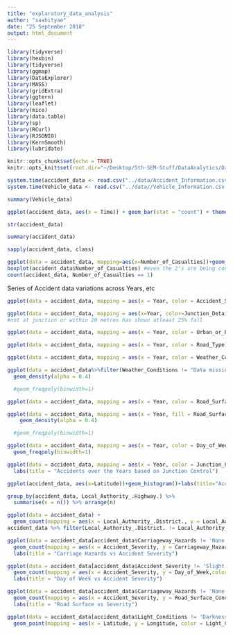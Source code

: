 ```yaml
---
title: "explaratory_data_analysis"
author: "saahityae"
date: "25 September 2018"
output: html_document
---
```


```r
library(tidyverse)
library(hexbin)
library(tidyverse)
library(ggmap)
library(DataExplorer)
library(MASS)
library(gridExtra)
library(ggtern)
library(leaflet)
library(mice)
library(data.table)
library(sp)
library(RCurl)
library(RJSONIO)
library(KernSmooth)
library(lubridate)

```

```r
knitr::opts_chunk$set(echo = TRUE)
knitr::opts_knit$set(root.dir="~/Desktop/5th-SEM-Stuff/DataAnalytics/DataAnalyticsProject/")
```

```r
system.time(accident_data <- read.csv("../data/Accident_Information.csv.bz2"))
system.time(Vehicle_data <- read.csv("../data//Vehicle_Information.csv.bz2"))
```

```r
summary(Vehicle_data)
```

```r
ggplot(accident_data, aes(x = Time)) + geom_bar(stat = "count") + theme(axis.text.x = element_text(angle = 90, hjust = 1))
```

```r
str(accident_data)
```
```r
summary(accident_data)
```

```r
sapply(accident_data, class)
```

```r
ggplot(data = accident_data, mapping=aes(x=Number_of_Casualties))+geom_histogram(binwidth = 1)
boxplot(accident_data$Number_of_Casualties) #even the 2's are being considered as outliers, Why is 1 the most common value
count(accident_data, Number_of_Casualties == 1)
```
Series of Accident data variations across Years, etc
```r
ggplot(data = accident_data, mapping = aes(x = Year, color = Accident_Severity))+geom_freqpoly(binwidth=1)
```

```r
ggplot(data = accident_data, mapping = aes(x=Year, color=Junction_Detail))+geom_freqpoly(binwidth=1)
#not at junction or within 20 metres has shown atleast 25% fall
```

```r
ggplot(data = accident_data, mapping = aes(x = Year, color = Urban_or_Rural_Area))+geom_freqpoly(binwidth=1)
```

```r
ggplot(data = accident_data, mapping = aes(x = Year, color = Road_Type))+geom_freqpoly(binwidth=1)
```

```r
ggplot(data = accident_data, mapping = aes(x = Year, color = Weather_Conditions))+geom_freqpoly(binwidth=1)
```

```r
ggplot(data = accident_data%>%filter(Weather_Conditions != "Data missing or out of range"), mapping = aes(x = Year, y = ..density.. ,fill = Weather_Conditions))+
  geom_density(alpha = 0.4)

  #geom_freqpoly(binwidth=1)
```



```r
ggplot(data = accident_data, mapping = aes(x = Year, color = Road_Surface_Conditions))+geom_freqpoly(binwidth=1)
```

```r
ggplot(data = accident_data, mapping = aes(x = Year, fill = Road_Surface_Conditions, y = ..density.. ))+
    geom_density(alpha = 0.4)

  #geom_freqpoly(binwidth=1)

```

```r
ggplot(data = accident_data, mapping = aes(x = Year, color = Day_of_Week))+
  geom_freqpoly(binwidth=1)
```

```r
ggplot(data = accident_data, mapping = aes(x = Year, color = Junction_Control))+geom_freqpoly(binwidth=1)+
  labs(title = "Accidents over the Years based on Junction Control")
```

```r
ggplot(accident_data, aes(x=Latitude))+geom_histogram()+labs(title="Accidents by latitude") #lattitude of london is 51.5
```

```r
group_by(accident_data, Local_Authority_.Highway.) %>%
  summarise(n = n()) %>% arrange(n)
```

```r
ggplot(data = accident_data) +
  geom_count(mapping = aes(x = Local_Authority_.District., y = Local_Authority_.Highway.))
accident_data %>% filter(Local_Authority_.District. != Local_Authority_.Highway.) %>% nrow()
```

```r

ggplot(data = accident_data[accident_data$Carriageway_Hazards != 'None', ]) +
  geom_count(mapping = aes(x = Accident_Severity, y = Carriageway_Hazards)) +
  labs(title = "Carriage Hazards vs Accident Severity")

```

```r
ggplot(data = accident_data[accident_data$Accident_Severity != 'Slight', ]) +
  geom_count(mapping = aes(x = Accident_Severity, y = Day_of_Week,color = Day_of_Week)) +
  labs(title = "Day of Week vs Accident Severity")
```

```r
ggplot(data = accident_data[accident_data$Carriageway_Hazards != 'None', ]) +
  geom_count(mapping = aes(x = Accident_Severity, y = Road_Surface_Conditions)) +
  labs(title = "Road Surface vs Severity")
```

```r

ggplot(data = accident_data[accident_data$Light_Conditions != 'Darkness - lighting unknown', ]) +
  geom_point(mapping = aes(x = Latitude, y = Longitude, color = Light_Conditions), alpha = 0.01) + guides(colour = guide_legend(override.aes = list(alpha = 1)))

```

